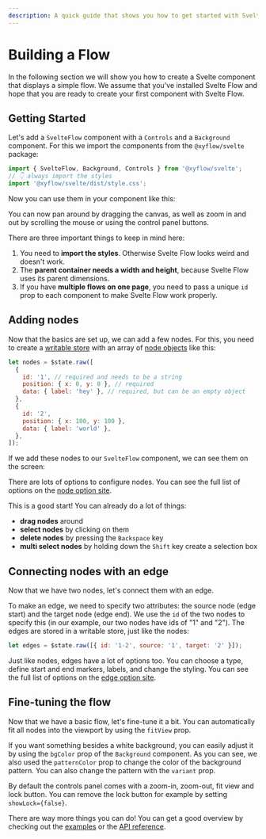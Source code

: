 ```yaml
---
description: A quick guide that shows you how to get started with Svelte Flow
---
```


# Building a Flow


In the following section we will show you how to create a Svelte component that displays a simple flow. We assume that you've installed Svelte Flow and hope that you are ready to create your first component with Svelte Flow.

## Getting Started

Let's add a `SvelteFlow` component with a `Controls` and a `Background` component. For this we import the components from the `@xyflow/svelte` package:

```js
import { SvelteFlow, Background, Controls } from '@xyflow/svelte';
// 👇 always import the styles
import '@xyflow/svelte/dist/style.css';
```

Now you can use them in your component like this:

<RemoteCodeViewer
  route="guides/getting-started/a"
  framework="svelte"
  editorHeight={400}
/>

You can now pan around by dragging the canvas, as well as zoom in and out by scrolling the mouse or using the control panel buttons.

There are three important things to keep in mind here:

1. You need to **import the styles**. Otherwise Svelte Flow looks weird and doesn't work.
2. The **parent container needs a width and height**, because Svelte Flow uses its parent dimensions.
3. If you have **multiple flows on one page**, you need to pass a unique `id` prop to each component to make Svelte Flow work properly.

## Adding nodes

Now that the basics are set up, we can add a few nodes. For this, you need to create a [writable store](https://svelte.dev/docs/svelte-store#writable) with an array of [node objects](/api-reference/types/node) like this:

```js
let nodes = $state.raw([
  {
    id: '1', // required and needs to be a string
    position: { x: 0, y: 0 }, // required
    data: { label: 'hey' }, // required, but can be an empty object
  },
  {
    id: '2',
    position: { x: 100, y: 100 },
    data: { label: 'world' },
  },
]);
```

If we add these nodes to our `SvelteFlow` component, we can see them on the screen:

<RemoteCodeViewer
  route="guides/getting-started/b"
  framework="svelte"
  editorHeight={400}
/>

There are lots of options to configure nodes. You can see the full list of options on the [node option site](/api-reference/types/node).

This is a good start! You can already do a lot of things:

- **drag nodes** around
- **select nodes** by clicking on them
- **delete nodes** by pressing the `Backspace` key
- **multi select nodes** by holding down the `Shift` key create a selection box

## Connecting nodes with an edge

Now that we have two nodes, let's connect them with an edge.

To make an edge, we need to specify two attributes: the source node (edge start) and the target node (edge end). We use the `id` of the two nodes to specify this (in our example, our two nodes have ids of "1" and "2"). The edges are stored in a writable store, just like the nodes:

```js
let edges = $state.raw([{ id: '1-2', source: '1', target: '2' }]);
```

<RemoteCodeViewer
  route="guides/getting-started/c"
  framework="svelte"
  editorHeight={400}
/>

Just like nodes, edges have a lot of options too. You can choose a type, define start and end markers, labels, and change the styling. You can see the full list of options on the [edge option site](/api-reference/types/edge).

## Fine-tuning the flow

Now that we have a basic flow, let's fine-tune it a bit. You can automatically fit all nodes into the viewport by using the `fitView` prop.

If you want something besides a white background, you can easily adjust it by using the `bgColor` prop of the `Background` component. As you can see, we also used the `patternColor` prop to change the color of the background pattern. You can also change the pattern with the `variant` prop.

By default the controls panel comes with a zoom-in, zoom-out, fit view and lock button. You can remove the lock button for example by setting `showLock={false}`.

<RemoteCodeViewer
  route="guides/getting-started/d"
  framework="svelte"
  editorHeight={400}
/>

There are way more things you can do! You can get a good overview by checking out the [examples](/examples) or the [API reference](/api-reference).
